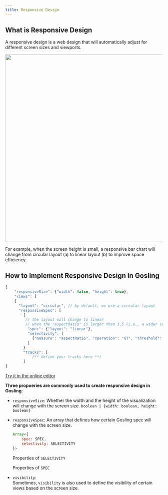 ```yaml
---
title: Responsive Design
---
```


## What is Responsive Design

A responsive design is a web design that will automatically adjust for different screen sizes and viewports.


<img src="/img/doc_images/responsive_example.png" width='600'/>  

For example, when the screen height is small, a responsive bar chart will change from circular layout (a) to linear layout (b) to improve space efficiency.

## How to Implement Responsive Design In Gosling

```javascript
{
    "responsiveSize": {"width": false, "height": true},
    "views": [
    {
      "layout": "circular", // by default, we use a circular layout
      "responsiveSpec": [
        { 
         // the layout will change to linear 
         // when the "aspectRatio" is larger than 1.5 (i.e., a wider screen)
          "spec": {"layout": "linear"}, 
          "selectivity": [
            {"measure": "aspectRatio", "operation": "GT", "threshold": 1.5}
          ]
        }
        "tracks": [
            /** define your tracks here **/
        ]
}
```
<a href="https://gosling.js.org/?full=false&spec=(B'descripZEReference%3A%20Javed%20et%20al.%20Graphical%20PrcepZ%20of%20MulNplXTimXSeries.%20TVCG%202010.'jOize8('width8falseAhe~8true)j'xDomaY8('chromosomeE12'AYtervalIW%2C%201W%5D)j'viewsIB*(7Qcircular'%2C7OPcI7*(K'sPc8(QlYear')9'selecNvityIK*('measureEasPctRaNo'AoPraZEGT'Athreshold81.5)K%5D7*)7%5D%2C7'spacYg81%2C7'tracksI7*(K'data8(K*'urlEhttps%3A%2F%2Fserver.goslYg-lang.org%2Fapi%2Fv1%2FNleset_Yfo%2F%3Fd%3Dcistrome-UtyPEUrowEsampleLcolumnEposiZLvalueEPakLcategoriesI'samplX10'%5D9*'bYSize84K)9'markEbar'9'xHstartFxeHendFyHPak'AtyPEquanNtaNve'AaxisEr~')9'width86009'he~81307*)7%5DB*)B%5D%0A)*%20%207B**8!%209%2CKA%2C%20'B%0A*E8'F'AtyPEgenomic')9'H8('fieldEI8%5BK7**L'9*'NtiO'responsiveSPpeQ'layoutEUmulNvecLW5000000Xe%20YinZNonj%2CB~ight%01~jZYXWUQPONLKIHFEBA987*_" >
Try it in the online editor
</a>
<br/>

**Three propoeries are commonly used to create responsive design in Gosling**:
- `responsiveSize`: 
    Whether the width and the height of the visualization will change with the screen size.
    ```boolean | {width: boolean, height: boolean}```
    
- `responsiveSpec`:
    An array that defines how certain Gosling spec will change with the screen size.
    ```javascript
    Array<{
        spec: SPEC,
        selectivity: SELECTIVITY
    }>
    ```

    Properties of `SELECTIVITY`
    <TableWrapper GoslingSchema={GoslingSchema} objName='SelectivityCondition' includeDescription/>

    Properties of  `SPEC`

    <TableWrapper GoslingSchema={GoslingSchema} objName='GoslingSpec-anyOf-0-properties-responsiveSpec-items-properties-spec' includeDescription/>

- `visibility`:  
    Sometimes, `visibility` is also used to define the visibility of certain views based on the screen size. 
    <TableWrapper GoslingSchema={GoslingSchema} objName='SizeVisibilityCondition' />

